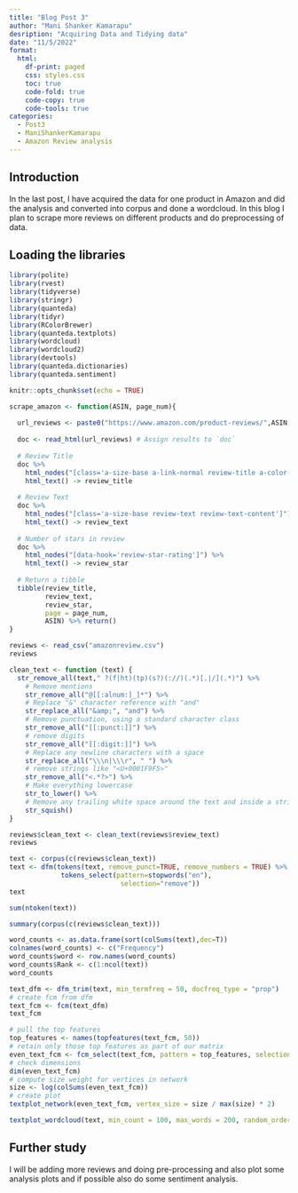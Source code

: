 ```yaml
---
title: "Blog Post 3"
author: "Mani Shanker Kamarapu"
desription: "Acquiring Data and Tidying data"
date: "11/5/2022"
format:
  html:
    df-print: paged
    css: styles.css
    toc: true
    code-fold: true
    code-copy: true
    code-tools: true
categories:
  - Post3
  - ManiShankerKamarapu
  - Amazon Review analysis
---
```

## Introduction

In the last post, I have acquired the data for one product in Amazon and did the analysis and converted into corpus and done a wordcloud. In this blog I plan to scrape more reviews on different products and do preprocessing of data.

## Loading the libraries

```r
library(polite)
library(rvest)
library(tidyverse)
library(stringr)
library(quanteda)
library(tidyr)
library(RColorBrewer)
library(quanteda.textplots)
library(wordcloud)
library(wordcloud2)
library(devtools)
library(quanteda.dictionaries)
library(quanteda.sentiment)

knitr::opts_chunk$set(echo = TRUE)
```

```r
scrape_amazon <- function(ASIN, page_num){
  
  url_reviews <- paste0("https://www.amazon.com/product-reviews/",ASIN,"/?pageNumber=",page_num)
  
  doc <- read_html(url_reviews) # Assign results to `doc`
  
  # Review Title
  doc %>% 
    html_nodes("[class='a-size-base a-link-normal review-title a-color-base review-title-content a-text-bold']") %>%
    html_text() -> review_title
  
  # Review Text
  doc %>% 
    html_nodes("[class='a-size-base review-text review-text-content']") %>%
    html_text() -> review_text
  
  # Number of stars in review
  doc %>%
    html_nodes("[data-hook='review-star-rating']") %>%
    html_text() -> review_star
  
  # Return a tibble
  tibble(review_title,
         review_text,
         review_star,
         page = page_num,
         ASIN) %>% return()
}
```

<!-- ```{r} -->
<!-- out <- scrape_amazon("B0001DBI1Q", 1) -->
<!-- for (i in 2:400) { -->
<!--   out <- bind_rows(out, scrape_amazon("B0001DBI1Q", i)) -->
<!--   if((i %% 3) == 0){ -->
<!--     Sys.sleep(2) # Take an additional two second break -->
<!--   } -->
<!-- } -->
<!-- ``` -->

<!-- ```{r} -->
<!-- for (i in 1:400) { -->
<!--   out <- bind_rows(out, scrape_amazon("B0001MC01Y", i)) -->
<!--   if((i %% 3) == 0){ -->
<!--     Sys.sleep(2) # Take an additional two second break -->
<!--   } -->
<!-- } -->
<!-- ``` -->

<!-- ```{r} -->
<!-- for (i in 1:400) { -->
<!--   out <- bind_rows(out, scrape_amazon("B00026WUZU", i)) -->
<!--   if((i %% 3) == 0){ -->
<!--     Sys.sleep(2) # Take an additional two second break -->
<!--   } -->
<!-- } -->
<!-- ``` -->

<!-- ```{r} -->
<!-- for (i in 1:400) { -->
<!--   out <- bind_rows(out, scrape_amazon("B07ZN4WM13", i)) -->
<!--   if((i %% 3) == 0){ -->
<!--     Sys.sleep(2) # Take an additional two second break -->
<!--   } -->
<!-- } -->
<!-- ``` -->

<!-- ```{r} -->
<!-- for (i in 1:400) { -->
<!--   out <- bind_rows(out, scrape_amazon("B005C7QVUE", i)) -->
<!--   if((i %% 3) == 0){ -->
<!--     Sys.sleep(2) # Take an additional two second break -->
<!--   } -->
<!-- } -->
<!-- ``` -->

<!-- ```{r} -->
<!-- for (i in 1:400) { -->
<!--   out <- bind_rows(out, scrape_amazon("B000BO2D64", i)) -->
<!--   if((i %% 3) == 0){ -->
<!--     Sys.sleep(2) # Take an additional two second break -->
<!--   } -->
<!-- } -->
<!-- ``` -->

<!-- ```{r} -->
<!-- for (i in 336:400) { -->
<!--   out <- bind_rows(out, scrape_amazon("B000I2JFQU", i)) -->
<!--   if((i %% 3) == 0){ -->
<!--     Sys.sleep(2) # Take an additional two second break -->
<!--   } -->
<!-- } -->
<!-- ``` -->

<!-- ```{r} -->
<!-- for (i in 311:400) { -->
<!--   out <- bind_rows(out, scrape_amazon("B000UW50LW", i)) -->
<!--   if((i %% 3) == 0){ -->
<!--     Sys.sleep(2) # Take an additional two second break -->
<!--   } -->
<!-- } -->
<!-- ``` -->

<!-- ```{r} -->
<!-- for (i in 1:400) { -->
<!--   out <- bind_rows(out, scrape_amazon("B001FD6RLM", i)) -->
<!--   if((i %% 3) == 0){ -->
<!--     Sys.sleep(2) # Take an additional two second break -->
<!--   } -->
<!-- } -->
<!-- ``` -->

<!-- ```{r} -->
<!-- for (i in 1:400) { -->
<!--   out <- bind_rows(out, scrape_amazon("B07HHJ7669", i)) -->
<!--   if((i %% 3) == 0){ -->
<!--     Sys.sleep(2) # Take an additional two second break -->
<!--   } -->
<!-- } -->
<!-- ``` -->

<!-- ```{r} -->
<!-- for (i in 1:400) { -->
<!--   out <- bind_rows(out, scrape_amazon("B07T6BQV2L", i)) -->
<!--   if((i %% 3) == 0){ -->
<!--     Sys.sleep(2) # Take an additional two second break -->
<!--   } -->
<!-- } -->
<!-- ``` -->

<!-- ```{r} -->
<!-- for (i in 1:400) { -->
<!--   out <- bind_rows(out, scrape_amazon("B07T43YYRY", i)) -->
<!--   if((i %% 3) == 0){ -->
<!--     Sys.sleep(2) # Take an additional two second break -->
<!--   } -->
<!-- } -->
<!-- ``` -->

<!-- ```{r} -->
<!-- write.csv(out, "amazonreview.csv") -->
<!-- ``` -->

```r
reviews <- read_csv("amazonreview.csv")
reviews
```

```r
clean_text <- function (text) {
  str_remove_all(text," ?(f|ht)(tp)(s?)(://)(.*)[.|/](.*)") %>% 
    # Remove mentions
    str_remove_all("@[[:alnum:]_]*") %>% 
    # Replace "&" character reference with "and"
    str_replace_all("&amp;", "and") %>%
    # Remove punctuation, using a standard character class
    str_remove_all("[[:punct:]]") %>%
    # remove digits
    str_remove_all("[[:digit:]]") %>%
    # Replace any newline characters with a space
    str_replace_all("\\\n|\\\r", " ") %>%
    # remove strings like "<U+0001F9F5>"
    str_remove_all("<.*?>") %>% 
    # Make everything lowercase
    str_to_lower() %>%
    # Remove any trailing white space around the text and inside a string
    str_squish()
}
```

```r
reviews$clean_text <- clean_text(reviews$review_text)
reviews
```

```r
text <- corpus(c(reviews$clean_text))
text <- dfm(tokens(text, remove_punct=TRUE, remove_numbers = TRUE) %>%
             tokens_select(pattern=stopwords("en"),
                            selection="remove"))
text
```

```r
sum(ntoken(text))
```

```r
summary(corpus(c(reviews$clean_text)))
```

```r
word_counts <- as.data.frame(sort(colSums(text),dec=T))
colnames(word_counts) <- c("Frequency")
word_counts$word <- row.names(word_counts)
word_counts$Rank <- c(1:ncol(text))
word_counts
```

```r
text_dfm <- dfm_trim(text, min_termfreq = 50, docfreq_type = "prop")
# create fcm from dfm
text_fcm <- fcm(text_dfm)
text_fcm
```

```r
# pull the top features
top_features <- names(topfeatures(text_fcm, 50))
# retain only those top features as part of our matrix
even_text_fcm <- fcm_select(text_fcm, pattern = top_features, selection = "keep")
# check dimensions
dim(even_text_fcm)
# compute size weight for vertices in network
size <- log(colSums(even_text_fcm))
# create plot
textplot_network(even_text_fcm, vertex_size = size / max(size) * 2)
```

```r
textplot_wordcloud(text, min_count = 100, max_words = 200, random_order = TRUE)
```

## Further study

I will be adding more reviews and doing pre-processing and also plot some analysis plots and if possible also do some sentiment analysis.
